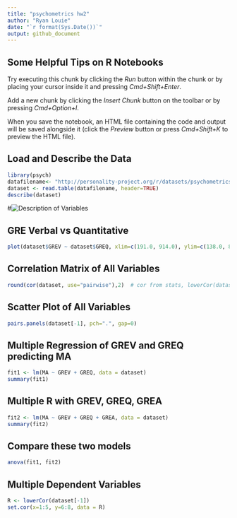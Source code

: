```yaml
---
title: "psychometrics hw2"
author: "Ryan Louie"
date: "`r format(Sys.Date())`"
output: github_document
---
```


## Some Helpful Tips on R Notebooks

Try executing this chunk by clicking the *Run* button within the chunk or by placing your cursor inside it and pressing *Cmd+Shift+Enter*. 

Add a new chunk by clicking the *Insert Chunk* button on the toolbar or by pressing *Cmd+Option+I*.

When you save the notebook, an HTML file containing the code and output will be saved alongside it (click the *Preview* button or press *Cmd+Shift+K* to preview the HTML file). 

## Load and Describe the Data

```r
library(psych)
datafilename<- "http://personality-project.org/r/datasets/psychometrics.prob2.txt"
dataset <- read.table(datafilename, header=TRUE)
describe(dataset)
```

#![Description of Variables](figs/gredata.png)

## GRE Verbal vs Quantitative

```r
plot(dataset$GREV ~ dataset$GREQ, xlim=c(191.0, 914.0), ylim=c(138.0, 873.0), xlab="gre quant", ylab="gre verbal")
```

## Correlation Matrix of All Variables

```r
round(cor(dataset, use="pairwise"),2)  # cor from stats, lowerCor(dataset) from psycho would give same thing
```

## Scatter Plot of All Variables

```r
pairs.panels(dataset[-1], pch=".", gap=0)
```

## Multiple Regression of GREV and GREQ predicting MA

```r
fit1 <- lm(MA ~ GREV + GREQ, data = dataset)
summary(fit1)
```

## Multiple R with GREV, GREQ, GREA
```r
fit2 <- lm(MA ~ GREV + GREQ + GREA, data = dataset)
summary(fit2)
```

## Compare these two models

```r
anova(fit1, fit2)
```

## Multiple Dependent Variables

```r
R <- lowerCor(dataset[-1])
set.cor(x=1:5, y=6:8, data = R)
```

